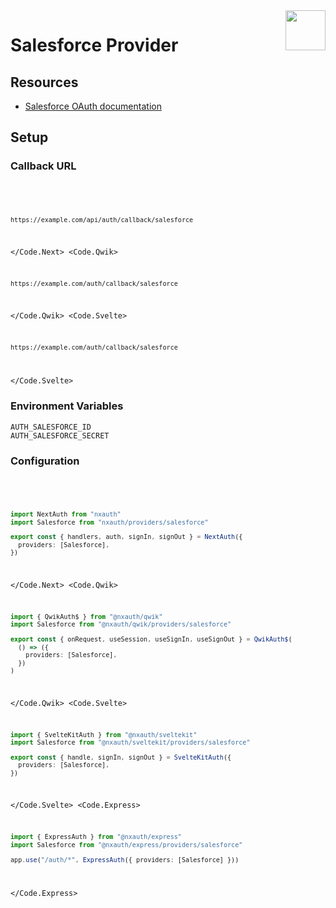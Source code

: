 
<img align="right" src="/img/providers/salesforce.svg" height="64" width="64" />

# Salesforce Provider

## Resources

- [Salesforce OAuth documentation](https://help.salesforce.com/articleView?id=remoteaccess_authenticate.htm&type=5)

## Setup

### Callback URL

<Code>
  <Code.Next>

```bash
https://example.com/api/auth/callback/salesforce
```

  </Code.Next>
  <Code.Qwik>

```bash
https://example.com/auth/callback/salesforce
```

  </Code.Qwik>
  <Code.Svelte>

```bash
https://example.com/auth/callback/salesforce
```

  </Code.Svelte>
</Code>

### Environment Variables

```
AUTH_SALESFORCE_ID
AUTH_SALESFORCE_SECRET
```

### Configuration

<Code>
  <Code.Next>

```ts filename="/auth.ts"
import NextAuth from "nxauth"
import Salesforce from "nxauth/providers/salesforce"

export const { handlers, auth, signIn, signOut } = NextAuth({
  providers: [Salesforce],
})
```

  </Code.Next>
  <Code.Qwik>
  
```ts filename="/src/routes/plugin@nxauth.ts"
import { QwikAuth$ } from "@nxauth/qwik"
import Salesforce from "@nxauth/qwik/providers/salesforce"

export const { onRequest, useSession, useSignIn, useSignOut } = QwikAuth$(
  () => ({
    providers: [Salesforce],
  })
)
```

  </Code.Qwik>
  <Code.Svelte>

```ts filename="/src/auth.ts"
import { SvelteKitAuth } from "@nxauth/sveltekit"
import Salesforce from "@nxauth/sveltekit/providers/salesforce"

export const { handle, signIn, signOut } = SvelteKitAuth({
  providers: [Salesforce],
})
```

  </Code.Svelte>
  <Code.Express>

```ts filename="/src/app.ts"
import { ExpressAuth } from "@nxauth/express"
import Salesforce from "@nxauth/express/providers/salesforce"

app.use("/auth/*", ExpressAuth({ providers: [Salesforce] }))
```

  </Code.Express>
</Code>

